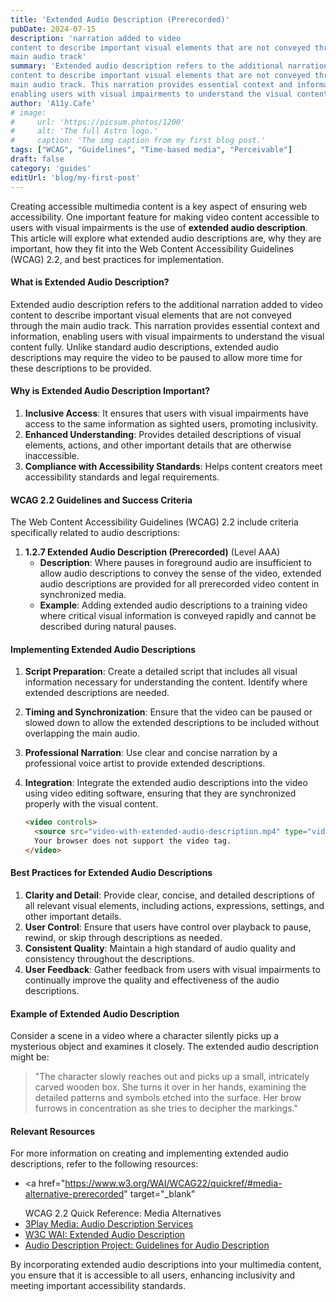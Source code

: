 ```yaml
---
title: 'Extended Audio Description (Prerecorded)'
pubDate: 2024-07-15
description: 'narration added to video
content to describe important visual elements that are not conveyed through the
main audio track'
summary: 'Extended audio description refers to the additional narration added to video
content to describe important visual elements that are not conveyed through the
main audio track. This narration provides essential context and information,
enabling users with visual impairments to understand the visual content fully.'
author: 'A11y.Cafe'
# image:
#     url: 'https://picsum.photos/1200'
#     alt: 'The full Astro logo.'
#     caption: 'The img caption from my first blog post.'
tags: ["WCAG", "Guidelines", "Time-based media", "Perceivable"]
draft: false
category: 'guides'
editUrl: 'blog/my-first-post'
---
```



Creating accessible multimedia content is a key aspect of ensuring web
accessibility. One important feature for making video content accessible to
users with visual impairments is the use of **extended audio description**. This
article will explore what extended audio descriptions are, why they are
important, how they fit into the Web Content Accessibility Guidelines (WCAG)
2.2, and best practices for implementation.

#### What is Extended Audio Description?

Extended audio description refers to the additional narration added to video
content to describe important visual elements that are not conveyed through the
main audio track. This narration provides essential context and information,
enabling users with visual impairments to understand the visual content fully.
Unlike standard audio descriptions, extended audio descriptions may require the
video to be paused to allow more time for these descriptions to be provided.

#### Why is Extended Audio Description Important?

1. **Inclusive Access**: It ensures that users with visual impairments have
   access to the same information as sighted users, promoting inclusivity.
2. **Enhanced Understanding**: Provides detailed descriptions of visual
   elements, actions, and other important details that are otherwise
   inaccessible.
3. **Compliance with Accessibility Standards**: Helps content creators meet
   accessibility standards and legal requirements.

#### WCAG 2.2 Guidelines and Success Criteria

The Web Content Accessibility Guidelines (WCAG) 2.2 include criteria
specifically related to audio descriptions:

1. **1.2.7 Extended Audio Description (Prerecorded)** (Level AAA)
   - **Description**: Where pauses in foreground audio are insufficient to allow
     audio descriptions to convey the sense of the video, extended audio
     descriptions are provided for all prerecorded video content in synchronized
     media.
   - **Example**: Adding extended audio descriptions to a training video where
     critical visual information is conveyed rapidly and cannot be described
     during natural pauses.

#### Implementing Extended Audio Descriptions

1. **Script Preparation**: Create a detailed script that includes all visual
   information necessary for understanding the content. Identify where extended
   descriptions are needed.
2. **Timing and Synchronization**: Ensure that the video can be paused or slowed
   down to allow the extended descriptions to be included without overlapping
   the main audio.
3. **Professional Narration**: Use clear and concise narration by a professional
   voice artist to provide extended descriptions.
4. **Integration**: Integrate the extended audio descriptions into the video
   using video editing software, ensuring that they are synchronized properly
   with the visual content.

   ```html
   <video controls>
     <source src="video-with-extended-audio-description.mp4" type="video/mp4" />
     Your browser does not support the video tag.
   </video>
   ```

#### Best Practices for Extended Audio Descriptions

1. **Clarity and Detail**: Provide clear, concise, and detailed descriptions of
   all relevant visual elements, including actions, expressions, settings, and
   other important details.
2. **User Control**: Ensure that users have control over playback to pause,
   rewind, or skip through descriptions as needed.
3. **Consistent Quality**: Maintain a high standard of audio quality and
   consistency throughout the descriptions.
4. **User Feedback**: Gather feedback from users with visual impairments to
   continually improve the quality and effectiveness of the audio descriptions.

#### Example of Extended Audio Description

Consider a scene in a video where a character silently picks up a mysterious
object and examines it closely. The extended audio description might be:

> "The character slowly reaches out and picks up a small, intricately carved
> wooden box. She turns it over in her hands, examining the detailed patterns
> and symbols etched into the surface. Her brow furrows in concentration as she
> tries to decipher the markings."

#### Relevant Resources

For more information on creating and implementing extended audio descriptions,
refer to the following resources:

- <a
    href="https://www.w3.org/WAI/WCAG22/quickref/#media-alternative-prerecorded"
    target="_blank"
  >
    WCAG 2.2 Quick Reference: Media Alternatives
  </a>
- <a href="https://www.3playmedia.com/learn/audio-description/" target="_blank">
    3Play Media: Audio Description Services
  </a>
- <a href="https://www.w3.org/WAI/media/av/extended-ad/" target="_blank">
    W3C WAI: Extended Audio Description
  </a>
- <a href="https://www.acb.org/adp/guidelines.html" target="_blank">
    Audio Description Project: Guidelines for Audio Description
  </a>

By incorporating extended audio descriptions into your multimedia content, you
ensure that it is accessible to all users, enhancing inclusivity and meeting
important accessibility standards.
